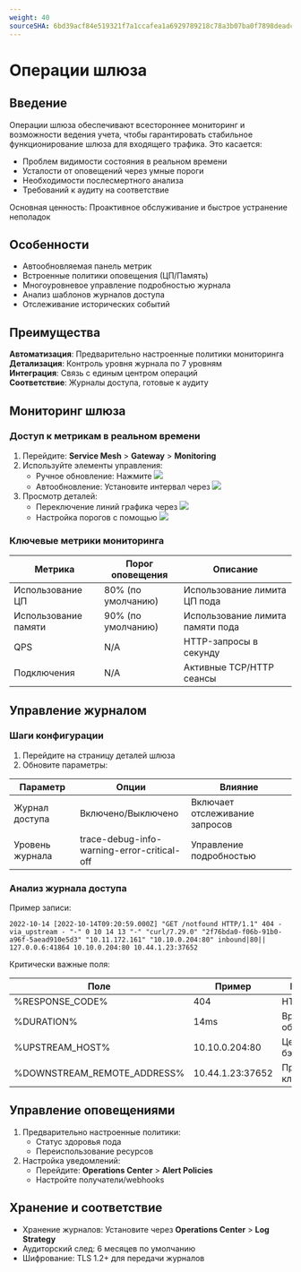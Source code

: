 ```yaml
---
weight: 40
sourceSHA: 6bd39acf84e519321f7a1ccafea1a6929789218c78a3b07ba0f7898deadcd30c
---
```


# Операции шлюза

## Введение

Операции шлюза обеспечивают всестороннее мониторинг и возможности ведения учета, чтобы гарантировать стабильное функционирование шлюза для входящего трафика. Это касается:

- Проблем видимости состояния в реальном времени
- Усталости от оповещений через умные пороги
- Необходимости послесмертного анализа
- Требований к аудиту на соответствие

Основная ценность: Проактивное обслуживание и быстрое устранение неполадок

## Особенности

- Автообновляемая панель метрик
- Встроенные политики оповещения (ЦП/Память)
- Многоуровневое управление подробностью журнала
- Анализ шаблонов журналов доступа
- Отслеживание исторических событий

## Преимущества

**Автоматизация**: Предварительно настроенные политики мониторинга\
**Детализация**: Контроль уровня журнала по 7 уровням\
**Интеграция**: Связь с единым центром операций\
**Соответствие**: Журналы доступа, готовые к аудиту

## Мониторинг шлюза

### Доступ к метрикам в реальном времени

1. Перейдите: **Service Mesh** > **Gateway** > **Monitoring**
2. Используйте элементы управления:
   - Ручное обновление: Нажмите ![](../../../../en/trafficmanagement/ingress_gateway/assets/00metricrefresh.png)
   - Автообновление: Установите интервал через ![](../../../../en/trafficmanagement/ingress_gateway/assets/00metricautorefresh.png)
3. Просмотр деталей:
   - Переключение линий графика через ![](../../../../en/trafficmanagement/ingress_gateway/assets/00legend.png)
   - Настройка порогов с помощью ![](../../../../en/trafficmanagement/ingress_gateway/assets/33metricsetting.png)

### Ключевые метрики мониторинга

| Метрика       | Порог оповещения | Описание                    |
| -------------- | ---------------- | --------------------------- |
| Использование ЦП    | 80% (по умолчанию)   | Использование лимита ЦП пода    |
| Использование памяти | 90% (по умолчанию)   | Использование лимита памяти пода |
| QPS          | N/A             | HTTP-запросы в секунду     |
| Подключения  | N/A             | Активные TCP/HTTP сеансы    |

## Управление журналом

### Шаги конфигурации

1. Перейдите на страницу деталей шлюза
2. Обновите параметры:

| Параметр     | Опции                                       | Влияние                  |
| ------------- | ------------------------------------------- | ----------------------- |
| Журнал доступа | Включено/Выключено                          | Включает отслеживание запросов |
| Уровень журнала | trace-debug-info-warning-error-critical-off | Управление подробностью  |

### Анализ журнала доступа

Пример записи:

```
2022-10-14 [2022-10-14T09:20:59.000Z] "GET /notfound HTTP/1.1" 404 - via_upstream - "-" 0 10 14 13 "-" "curl/7.29.0" "2f76bda0-f06b-91b0-a96f-5aead910e5d3" "10.11.172.161" "10.10.0.204:80" inbound|80|| 127.0.0.6:41864 10.10.0.204:80 10.44.1.23:37652
```

Критически важные поля:

| Поле                           | Пример            | Назначение         |
| ------------------------------ | ---------------- | ------------------ |
| %RESPONSE\_CODE%              | 404              | HTTP статус        |
| %DURATION%                    | 14ms             | Время обработки    |
| %UPSTREAM\_HOST%              | 10.10.0.204:80   | Целевой бэкенд    |
| %DOWNSTREAM\_REMOTE\_ADDRESS% | 10.44.1.23:37652 | Происхождение клиента |

## Управление оповещениями

1. Предварительно настроенные политики:
   - Статус здоровья пода
   - Переиспользование ресурсов
2. Настройка уведомлений:
   - Перейдите: **Operations Center** > **Alert Policies**
   - Настройте получатели/webhooks

## Хранение и соответствие

- Хранение журналов: Установите через **Operations Center** > **Log Strategy**
- Аудиторский след: 6 месяцев по умолчанию
- Шифрование: TLS 1.2+ для передачи журналов
